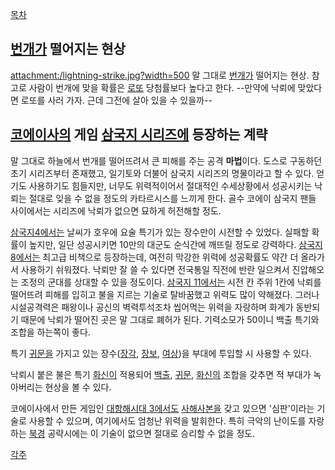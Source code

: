 [[목차]]

== [[번개]]가 떨어지는 현상 ==
attachment:/lightning-strike.jpg?width=500
말 그대로 [[번개]]가 떨어지는 현상. 참고로 사람이 번개에 맞을 확률은 [[로또]] 당첨률보다 높다고 한다. --만약에 낙뢰에 맞았다면 로또를 사러 가자. 근데 그전에 살아 있을 수 있을까--

== [[코에이]]사의 게임 [[삼국지 시리즈]]에 등장하는 계략 ==
말 그대로 하늘에서 번개를 떨어뜨려서 큰 피해를 주는 공격 '''마법'''이다. 도스로 구동하던 초기 시리즈부터 존재했고, 일기토와 더불어 삼국지 시리즈의 명물이라고 할 수 있다. 얻기도 사용하기도 힘들지만, 너무도 위력적이어서 절대적인 수세상황에서 성공시키는 낙뢰는 절대로 잊을 수 없을 정도의 카타르시스를 느끼게 한다. 골수 코에이 삼국지 팬들 사이에서는 시리즈에 낙뢰가 없으면 묘하게 허전해할 정도.

[[삼국지4]]에서는 날씨가 호우에 요술 특기가 있는 장수만이 시전할 수 있었다. 실패할 확률이 높지만, 일단 성공시키면 10만의 대군도 순식간에 깨뜨릴 정도로 강력하다. [[삼국지8]]에서는 최고급 비책으로 등장하는데, 여전히 막강한 위력에 성공확률도 약간 더 올라가서 사용하기 쉬워졌다. 낙뢰만 잘 쓸 수 있다면 전국통일 직전에 반란 일으켜서 진압해오는 조정의 군대를 상대할 수 있을 정도이다.  [[삼국지 11]]에서는 시전 칸 주위 1칸에 낙뢰를 떨어뜨려 피해를 입히고 불을 지르는 기술로 탈바꿈했고 위력도 많이 약해졌다. 그러나 시설공격력은 패왕이나 공신의 벽력투석조차 씹어먹는 위력을 자랑하며 화계가 동반되기 때문에 낙뢰가 떨어진 곳은 말 그대로 폐허가 된다. 기력소모가 50이니 백출 특기와 조합을 하는쪽이 좋다.

특기 [[귀문#s-2|귀문]]을 가지고 있는 장수([[장각]], [[장보]], [[태공망#s-1|여상]])을 부대에 투입할 시 사용할 수 있다.

낙뢰시 붙은 불은 특기 [[화신(삼국지11)|화신]]이 적용되어 [[백출]], [[귀문#s-2|귀문]], [[화신(삼국지11)|화신]]의 조합을 갖추면 적 부대가 녹아버리는 현상을 볼 수 있다.

코에이사에서 만든 게임인 [[대항해시대 3]]에서도 [[사해문서|사해사본]]을 갖고 있으면 '심판'이라는 기술로 사용할 수 있으며, 여기에서도 엄청난 위력을 발휘한다. 특히 극악의 난이도를 자랑하는 [[북경]] 공략시에는 이 기술이 없으면 절대로 승리할 수 없을 정도.

[[각주]]
